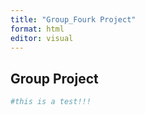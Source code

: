```yaml
---
title: "Group_Fourk Project"
format: html
editor: visual
---
```


## Group Project

```r
#this is a test!!!
```
